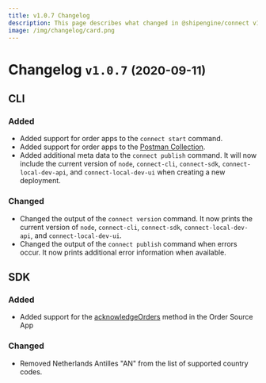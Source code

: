 ```yaml
---
title: v1.0.7 Changelog
description: This page describes what changed in @shipengine/connect v1.0.7
image: /img/changelog/card.png
---
```


# Changelog `v1.0.7` <small>(2020-09-11)</small>

## CLI

### Added

- Added support for order apps to the `connect start` command.
- Added support for order apps to the [Postman Collection](https://documenter.getpostman.com/view/12340335/T1LPBRJk#04daa3a2-1b26-4616-9c1d-8ef5cbde3e36).
- Added additional meta data to the `connect publish` command. It will now include the current version of `node`, `connect-cli`, `connect-sdk`, `connect-local-dev-api`, and `connect-local-dev-ui` when creating a new deployment.

### Changed

- Changed the output of the `connect version` command. It now prints the current version of `node`, `connect-cli`, `connect-sdk`, `connect-local-dev-api`, and `connect-local-dev-ui`.
- Changed the output of the `connect publish` command when errors occur. It now prints additional error information when available.

## SDK

### Added

- Added support for the [acknowledgeOrders](../docs/v1/reference/methods/acknowledge-orders.mdx) method in the Order Source App

### Changed

- Removed Netherlands Antilles "AN" from the list of supported country codes.
